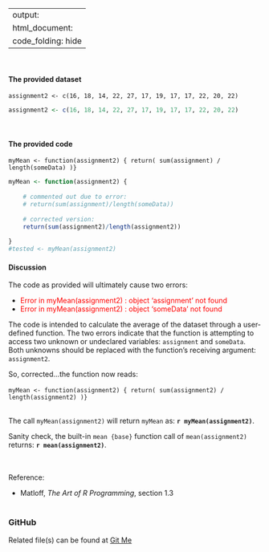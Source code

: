 
---
output:
    html_document:
        code_folding: hide 
---
<br>

#### The provided dataset

`assignment2 <- c(16, 18, 14, 22, 27, 17, 19, 17, 17, 22, 20, 22)`
```r
assignment2 <- c(16, 18, 14, 22, 27, 17, 19, 17, 17, 22, 20, 22)
```
<br>

#### The provided code

`myMean <- function(assignment2) { return( sum(assignment) / length(someData) )}`
```r
myMean <- function(assignment2) { 
    
    # commented out due to error:
    # return(sum(assignment)/length(someData)) 
    
    # corrected version:
    return(sum(assignment2)/length(assignment2))
    
}
#tested <- myMean(assignment2)
```
#### Discussion

The code as provided will ultimately cause two errors:

* <span style="color:red">Error in myMean(assignment2) : object 'assignment' not found</span>
* <span style="color:red">Error in myMean(assignment2) : object 'someData' not found</span>
</span>
<br>

The code is intended to calculate the average of the dataset through a 
user-defined function. The two errors indicate that the function is
attempting to access two unknown or undeclared variables:
`assignment` and `someData`. Both unknowns should be replaced with
the function's receiving argument: `assignment2`.
<br>

So, corrected...the function now reads:
<br><br>
`myMean <- function(assignment2) { return( sum(assignment2) / length(assignment2) )}`
<br><br>

The call `myMean(assignment2)` will return `myMean` as: **`r myMean(assignment2)`**.
<br>

Sanity check, the built-in `mean {base}` function call of `mean(assignment2)`
returns: **`r mean(assignment2)`**.
<br>


<br><br>
Reference: 

* Matloff, *The Art of R Programming*, section 1.3
<br><br>

### GitHub
Related file(s) can be found at <a href="https://github.com/eltownes/USF-LIS4370/tree/master/Module%202">Git Me</a>
<br><br>

